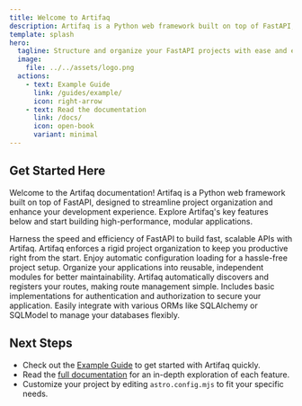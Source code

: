 ```yaml
---
title: Welcome to Artifaq
description: Artifaq is a Python web framework built on top of FastAPI, designed to provide a rigid structure and simplified development experience.
template: splash
hero:
  tagline: Structure and organize your FastAPI projects with ease and efficiency.
  image:
    file: ../../assets/logo.png
  actions:
    - text: Example Guide
      link: /guides/example/
      icon: right-arrow
    - text: Read the documentation
      link: /docs/
      icon: open-book
      variant: minimal
---
```



## Get Started Here

Welcome to the Artifaq documentation! Artifaq is a Python web framework built on top of FastAPI, designed to streamline project organization and enhance your development experience. Explore Artifaq's key features below and start building high-performance, modular applications.

<CardGrid stagger>
	<Card title="FastAPI Performance" icon="rocket">
		Harness the speed and efficiency of FastAPI to build fast, scalable APIs with Artifaq.
	</Card>
	<Card title="Optimized Project Structure" icon="seti:folder">
		Artifaq enforces a rigid project organization to keep you productive right from the start.
	</Card>
	<Card title="Simplified Configuration" icon="pen">
		Enjoy automatic configuration loading for a hassle-free project setup.
	</Card>
	<Card title="Modularity" icon="puzzle">
		Organize your applications into reusable, independent modules for better maintainability.
	</Card>
	<Card title="Automatic Routing" icon="magnifier">
		Artifaq automatically discovers and registers your routes, making route management simple.
	</Card>
	<Card title="Built-in Security" icon="forward-slash">
		Includes basic implementations for authentication and authorization to secure your application.
	</Card>
	<Card title="Flexible ORM Integration" icon="seti:puppet">
		Easily integrate with various ORMs like SQLAlchemy or SQLModel to manage your databases flexibly.
	</Card>
</CardGrid>

## Next Steps

- Check out the [Example Guide](/guides/example/) to get started with Artifaq quickly.
- Read the [full documentation](/docs/) for an in-depth exploration of each feature.
- Customize your project by editing `astro.config.mjs` to fit your specific needs.
